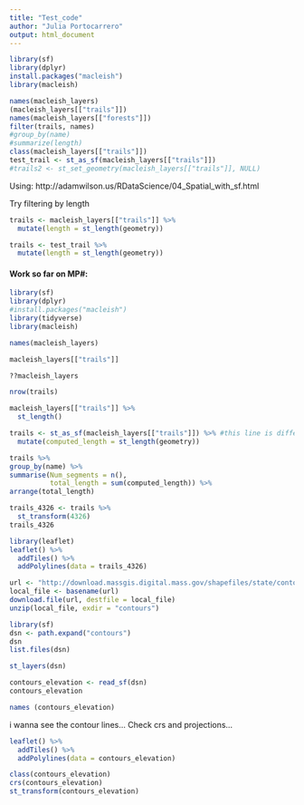 ```yaml
---
title: "Test_code"
author: "Julia Portocarrero"
output: html_document
---
```

```r
library(sf)
library(dplyr)
install.packages("macleish")
library(macleish)
```

```r
names(macleish_layers)
(macleish_layers[["trails"]])
names(macleish_layers[["forests"]])
filter(trails, names)
#group_by(name)
#summarize(length)
class(macleish_layers[["trails"]])
test_trail <- st_as_sf(macleish_layers[["trails"]])
#trails2 <- st_set_geometry(macleish_layers[["trails"]], NULL)
```

Using: http://adamwilson.us/RDataScience/04_Spatial_with_sf.html

Try filtering by length
```r
trails <- macleish_layers[["trails"]] %>%
  mutate(length = st_length(geometry))

trails <- test_trail %>%
  mutate(length = st_length(geometry))
```

#### Work so far on MP#:

```r
library(sf)
library(dplyr)
#install.packages("macleish") 
library(tidyverse)
library(macleish)
```

```r
names(macleish_layers)
```
```r
macleish_layers[["trails"]]
```
```r
??macleish_layers
```
```r
nrow(trails)
```
```r
macleish_layers[["trails"]] %>%
  st_length()
```

```r
trails <- st_as_sf(macleish_layers[["trails"]]) %>% #this line is different
  mutate(computed_length = st_length(geometry))
```
```r
trails %>% 
group_by(name) %>% 
summarise(Num_segments = n(), 
          total_length = sum(computed_length)) %>%
arrange(total_length)
```
```r
trails_4326 <- trails %>%
  st_transform(4326)
trails_4326
```
```r
library(leaflet)
leaflet() %>%
  addTiles() %>%
  addPolylines(data = trails_4326)
```
```r
url <- "http://download.massgis.digital.mass.gov/shapefiles/state/contours250k.zip"
local_file <- basename(url)
download.file(url, destfile = local_file)
unzip(local_file, exdir = "contours")
```
```r
library(sf)
dsn <- path.expand("contours")
dsn
list.files(dsn)
```
```r
st_layers(dsn)
```
```r
contours_elevation <- read_sf(dsn)
contours_elevation
```

```r
names (contours_elevation)
```

i wanna see the contour lines...
Check crs and projections...
```r
leaflet() %>%
  addTiles() %>%
  addPolylines(data = contours_elevation)

class(contours_elevation)
crs(contours_elevation)
st_transform(contours_elevation)
```




